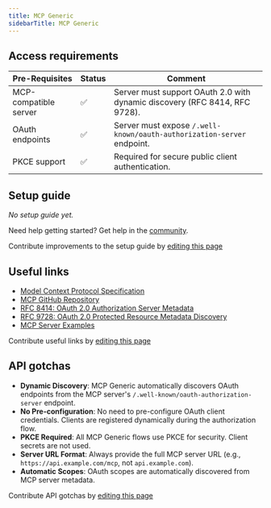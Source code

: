 ```yaml
---
title: MCP Generic
sidebarTitle: MCP Generic
---
```


## Access requirements
| Pre-Requisites | Status | Comment |
| - | - | - |
| MCP-compatible server | ✅ | Server must support OAuth 2.0 with dynamic discovery (RFC 8414, RFC 9728). |
| OAuth endpoints | ✅ | Server must expose `/.well-known/oauth-authorization-server` endpoint. |
| PKCE support | ✅ | Required for secure public client authentication. |

## Setup guide

_No setup guide yet._

<Tip>Need help getting started? Get help in the [community](https://nango.dev/slack).</Tip>

<Note>Contribute improvements to the setup guide by [editing this page](https://github.com/nangohq/nango/tree/master/docs-v2/integrations/all/mcp-generic.mdx)</Note>

## Useful links

- [Model Context Protocol Specification](https://spec.modelcontextprotocol.io/)
- [MCP GitHub Repository](https://github.com/modelcontextprotocol)
- [RFC 8414: OAuth 2.0 Authorization Server Metadata](https://tools.ietf.org/html/rfc8414)
- [RFC 9728: OAuth 2.0 Protected Resource Metadata Discovery](https://tools.ietf.org/html/rfc9728)
- [MCP Server Examples](https://github.com/modelcontextprotocol/servers)

<Note>Contribute useful links by [editing this page](https://github.com/nangohq/nango/tree/master/docs-v2/integrations/all/mcp-generic.mdx)</Note>

## API gotchas

- **Dynamic Discovery**: MCP Generic automatically discovers OAuth endpoints from the MCP server's `/.well-known/oauth-authorization-server` endpoint.
- **No Pre-configuration**: No need to pre-configure OAuth client credentials. Clients are registered dynamically during the authorization flow.
- **PKCE Required**: All MCP Generic flows use PKCE for security. Client secrets are not used.
- **Server URL Format**: Always provide the full MCP server URL (e.g., `https://api.example.com/mcp`, not `api.example.com`).
- **Automatic Scopes**: OAuth scopes are automatically discovered from MCP server metadata.

<Note>Contribute API gotchas by [editing this page](https://github.com/nangohq/nango/tree/master/docs-v2/integrations/all/mcp-generic.mdx)</Note>